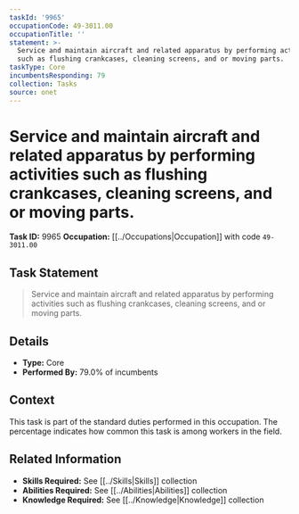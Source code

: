 ```yaml
---
taskId: '9965'
occupationCode: 49-3011.00
occupationTitle: ''
statement: >-
  Service and maintain aircraft and related apparatus by performing activities
  such as flushing crankcases, cleaning screens, and or moving parts.
taskType: Core
incumbentsResponding: 79
collection: Tasks
source: onet
---
```

# Service and maintain aircraft and related apparatus by performing activities such as flushing crankcases, cleaning screens, and or moving parts.

**Task ID:** 9965
**Occupation:** [[../Occupations|Occupation]] with code `49-3011.00`

## Task Statement

> Service and maintain aircraft and related apparatus by performing activities such as flushing crankcases, cleaning screens, and or moving parts.

## Details

- **Type:** Core
- **Performed By:** 79.0% of incumbents

## Context

This task is part of the standard duties performed in this occupation. The percentage indicates how common this task is among workers in the field.

## Related Information

- **Skills Required:** See [[../Skills|Skills]] collection
- **Abilities Required:** See [[../Abilities|Abilities]] collection
- **Knowledge Required:** See [[../Knowledge|Knowledge]] collection
